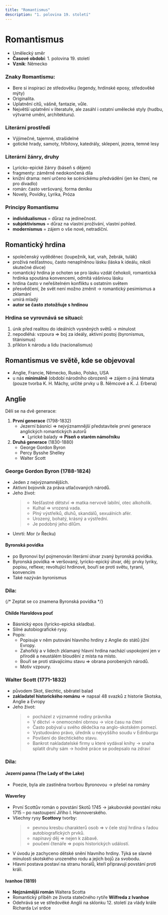 ```yaml
---
title: "Romantismus"
description: "1. polovina 19. století"
---
```


# Romantismus
- Umělecký směr
- **Časové období**: 1. polovina 19. století
- **Vznik**: Německo

### Znaky Romantismu:
- Bere si inspiraci ze středověku (legendy, hrdinské eposy, středověké mýty)
- Originalita.
- Uplatnění citů, vášně, fantazie, vůle.
- Největší uplatnění v literatuře, ale zasáhl i ostatní umělecké styly (hudbu, výtvarné umění, architekturu).

### Literární prostředí
- Výjimečné, tajemné, strašidelné
- gotické hrady, samoty, hřbitovy, katedrály, sklepení, jezera, temné lesy

### Literární žánry, druhy
- Lyricko-epické žánry (báseň s dějem)
- fragmenty: záměrně nedokončená díla
- knižní drama: není určeno ke scénickému předvádění (jen ke čtení, ne pro divadlo)
- román: často veršovaný, forma deníku
- Novely, Povídky, Lyrika, Próza

### Principy Romantismu
- **individualismus** = důraz na jedinečnost.
- **subjektivismus** = důraz na vlastní prožívání, vlastní pohled.
- **modernismus** = zájem o vše nové, netradiční.

## Romantický hrdina
- společenský vyděděnec (loupežník, kat, vrah, žebrák, tulák)
- prožívá nešťastnou, často nenaplněnou lásku (láska k ideálu, nikoli skutečné dívce)
- romantický hrdina je ochoten se pro lásku vzdát čehokoli, romantická hrdinka spoutána konvencemi, odmítá vášnivou lásku 
- hrdina často v neřešitelném konfliktu s ostatním světem
- přesvědčení, že svět není možno změnit → romantický pesimismus a zklamání
- umírá mladý
- **autor se často ztotožňuje s hrdinou**

### Hrdina se vyrovnává se situací:
1. únik před realitou do ideálních vysněných světů → minulost 
2. nepodléhá: vzpoura => boj za ideály, aktivní postoj (byronismus, titánismus)
3. příklon k národu a lidu (nacionalismus)

## Romantismus ve světě, kde se objevoval
- Anglie, Francie, Německo, Rusko, Polsko, USA
- u nás **minimálně** (období národního obrození) => zájem o jiná témata (pouze tvorba K. H. Máchy, určité prvky u B. Němcové a K. J. Erbena)

## Anglie
Dělí se na dvě generace:
1. **První generace** (1798-1832)
    - Jezerní básníci => nejvýznamnější představitele první generace anglických romantických autorů
        - Lyrické balady => **Píseň o starém námořníku** 
2. **Druhá generace** (1830-1880)
    - George Gordon Byron
    - Percy Bysshe Shelley
    - Walter Scott 

### George Gordon Byron (1788-1824)
- Jeden z nejvýznamnějších.
- Aktivní bojovník za práva utlačovaných národů.
- Jeho život:
   >- Nešťastné dětství => matka nervově labilní, otec alkoholik.
   >- Kulhal => vrozená vada.
   >- Plný výstřelků, dluhů, skandálů, sexuálních afér.
   >- Urozený, bohatý, krásný a výstřední.
   >- Je podobný jeho dílům.
- Umrtí: Mor (v Řecku)
#### Byronská povídka
- po Byronovi byl pojmenován literární útvar zvaný byronská povídka.
- Byronská povídka => veršovaný, lyricko-epický útvar, děj: prvky lyriky, popisu, reflexe; revoltující hrdinové, bouří se proti světu, tyranii, konvencím
- Také nazýván byronismus

### Díla: 
{/* Zeptat se co znamena Byronská povídka */}

#### Childe Haroldova pouť
- Básnický epos (lyricko-epická skladba).
- Silné autobiografické rysy.
- Popis:
    - Popisuje v něm putování hlavního hrdiny z Anglie do států jižní Evropy.
    - Zahořklý a v lidech zklamaný hlavní hrdina nachází uspokojení jen v přírodě a neustálém bloudění z místa na místo.
    - Bouří se proti stávajícímu stavu => obrana porobených národů.
    - Motiv vzpoury.

### Walter Scott (1771-1832)
- původem Skot, šlechtic, sběratel balad
- **zakladatel historického románu** => napsal 48 svazků z historie Skotska, Anglie a Evropy
- Jeho život:
    >- pocházel z významné rodiny právníka 
    >- V děctví -> onemocnění obrnou -> více času na čtení
    >- Často pobýval u svého dědečka na anglo-skotském pomezí.
    >- Vystudováno právo, úředník u nejvyššího soudu v Edinburgu
    >- Povíšení do šlechtického stavu.
    >- Bankrot nakladatelské firmy u které vydával knihy -> snaha splatit druhy sám -> hodně práce se podepsalo na zdraví
### Díla:

#### Jezerní panna (The Lady of the Lake)
- Poezie, byla ale zastíněna tvorbou Byronovou -> přešel na romány

#### Waverley
- První Scottův román o povstání Skotů 1745 -> jakubovské povstání roku 1715 – po nastoupení Jiřího I. Hannoverského.
- Všechny rysy **Scottovy** tvorby:
    >- pevnou kresbu charakterů osob => v čele stojí hrdina s řadou autobiografických prvků.
    >- napínavý děj => nejen k zábavě.
    >- poučení čtenáře => popis historických událostí.
- V úvodu je zachyceno dětské snění hlavního hrdiny. Týká se slavné minulosti skotského urozeného rodu a jejich bojů za svobodu.
- Hlavní postava postaví na stranu horalů, kteří připravují povstání proti králi.

#### Ivanhoe (1819)
- **Nejznámější román** Waltera Scotta 
- Romantický příběh ze života statečného rytíře **Wilfreda z Ivanhoe** 
- Odehrává se ve středověké Anglii na sklonku 12. století za vlády krále Richarda Lví srdce







